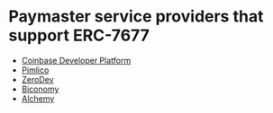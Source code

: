 # Paymaster service providers that support ERC-7677

* [Coinbase Developer Platform](https://www.coinbase.com/developer-platform)
* [Pimlico](https://docs.pimlico.io)
* [ZeroDev](https://docs.zerodev.app)
* [Biconomy](https://docs.biconomy.io/Paymaster/7677/)
* [Alchemy](https://docs.alchemy.com/reference/paymaster-api-endpoints)
